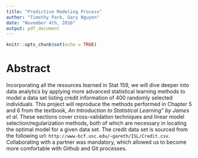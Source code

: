 ```yaml
---
title: "Predictive Modeling Process"
author: "Timothy Park, Gary Nguyen"
date: "November 4th, 2016"
output: pdf_document
---
```


```r
knitr::opts_chunk$set(echo = TRUE)
```

# Abstract
Incorporating all the resources learned in Stat 159, we will dive deeper into data analytics by applying more advanced statistical learning methods to model a data set listing credit information of 400 randomly selected individuals. This project will reproduce the methods performed in Chapter 5 and 6 from the textbook, *An Introduction to Statistical Learning” by James et al*. These sections cover cross-validation techniques and linear model selection/regularization methods, both of which are necessary in locating the optimal model for a given data set. The credit data set is sourced from the following url: `http://www-bcf.usc.edu/~gareth/ISL/Credit.csv`. Collaborating with a partner was mandatory, which allowed us to become more comfortable with Github and Git processes.


